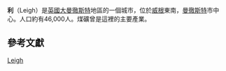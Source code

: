 {{Infobox UK place
|中文名 = 利
|country = 英格蘭
|latitude=      53.4975
|longitude=     -2.5150
|official_name=   Leigh
| population = 46,000
|population_ref=<ref name=WiganCore>{{citation|title=Wigan Core Strategy 2013|publisher=Wigan Council|url=http://www.wigan.gov.uk/Docs/PDF/Council/Strategies-Plans-and-Policies/Planning/Adopted-Core-Strategy.pdf|accessdate=12 February 2014|date=30 Sep 2013|archive-date=2016-08-26|archive-url=https://web.archive.org/web/20160826230846/https://www.wigan.gov.uk/Docs/PDF/Council/Strategies-Plans-and-Policies/Planning/Adopted-Core-Strategy.pdf|dead-url=yes}}</ref>
 |metropolitan_borough= [[威根都市自治市|威根]]
|metropolitan_county=   [[大曼徹斯特|大曼徹斯特]]
|region= 西北英格蘭
|constituency_westminster= [[利_(英國國會選區)|利]]
|member_of_parliament= [[安迪·伯纳姆|安迪·伯纳姆]]
|post_town=        LEIGH
|postcode_district = WN7
|postcode_area=       WN
|dial_code=      01942
|os_grid_reference=     SD655005
|static_image=[[File:Leigh_Parish_Church_&_The_Boar's_Head.jpg|240px]]
|static_image_caption= [[St_Mary_the_Virgin's_Church,_Leigh|St Mary the Virgin's Church]]<br>and the Boar's Head
|london_distance=  {{convert|169|mi|km|0|abbr=on}} [[Boxing_the_compass|SSE]]
}}
'''利'''（Leigh）是[[英國|英國]][[大曼徹斯特|大曼徹斯特]]地區的一個城市，位於[[威根|威根]]東南{{convert|7.7|mi|km|0}}，[[曼徹斯特|曼徹斯特]]市中心{{convert|9.5|mi|km}}。人口約有46,000人。煤礦曾是這裡的主要產業。

==參考文獻==
{{Reflist}}

{{commons category|Leigh, Greater Manchester}}

[[Category:威根都市自治市地理|Leigh]]